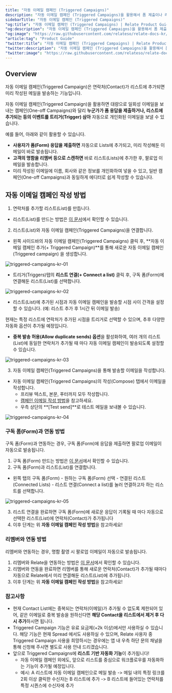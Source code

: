 ```yaml
---
title: "자동 이메일 캠페인 (Triggered Campaigns)"
description: "자동 이메일 캠페인 (Triggered Campaigns)을 활용해서 폼 제출이나 리스트 추가와 같은 조건을 기반으로 자동화된 이메일을 발송할 수 있습니다."
sidebarTitle: "자동 이메일 캠페인 (Triggered Campaigns)"
"og:title": "자동 이메일 캠페인 (Triggered Campaigns) | Relate Product Guide"
"og:description": "자동 이메일 캠페인 (Triggered Campaigns)을 활용해서 폼 제출이나 리스트 추가와 같은 조건을 기반으로 자동화된 이메일을 발송할 수 있습니다."
"og:image": "https://raw.githubusercontent.com/relateso/relate-docs-kr/main/docs/images/features/relatetriggered.png"
"article:tag": "Product Guide"
"twitter:title": "자동 이메일 캠페인 (Triggered Campaigns) | Relate Product Guide"
"twitter:description": "자동 이메일 캠페인 (Triggered Campaigns)을 활용해서 폼 제출이나 리스트 추가와 같은 조건을 기반으로 자동화된 이메일을 발송할 수 있습니다."
"twitter:image": "https://raw.githubusercontent.com/relateso/relate-docs-kr/main/docs/images/features/relatetriggered.png"
---
```


## Overview

자동 이메일 캠페인(Triggered Campaign)은 연락처(Contact)가 리스트에 추가되면 미리 작성된 메일을 발송하는 기능입니다.

자동 이메일 캠페인(Triggered Campaign)을 활용하면 대량으로 일회성 이메일을 보내는 캠페인(One-off Campaigns)와 달리 **누군가가 폼 응답을 제출하거나, 리스트에 추가되는 등의 이벤트를 트리거(Trigger) 삼아** 자동으로 개인화된 이메일을 보낼 수 있습니다.

예를 들어, 아래와 같이 활용할 수 있습니다.

- **사용자가 폼(Form) 응답을 제출하면** 자동으로 Lists에 추가되고, 미리 작성해둔 이메일이 바로 발송됩니다.
- **고객의 명함을 리멤버 등으로 스캔하면** 바로 리스트(Lists)에 추가한 후, 팔로업 이메일을 발송합니다.
- 미리 작성된 이메일에 이름, 회사와 같은 정보를 개인화하여 넣을 수 있고, 일반 캠페인(One-off Campaigns)과 동일하게 에디터로 쉽게 작성할 수 있습니다.

## 자동 이메일 캠페인 작성 방법

1. 연락처를 추가할 리스트(List)를 만듭니다. 
- 리스트(List)를 만드는 방법은 [이 문서](https://www.relate.kr/docs/features/lists#lists)에서 확인할 수 있습니다.

2. 리스트(List)와 자동 이메일 캠페인(Triggered Campaigns)을 연결합니다.
- 왼쪽 사이드바의 자동 이메일 캠페인(Triggered Campaigns) 클릭 후,  **자동 이메일 캠페인 추가(+ Triggered Campaign)**를 통해 새로운 자동 이메일 캠페인(Triggered campaign) 을 생성합니다.

![triggered-campaigns-kr-01](/images/features/triggered-campaigns/triggered-campaigns-kr-01.png)

- 트리거(Triggers)탭의 **리스트 연결(+ Connect a list)** 클릭 후, 구독 폼(Form)에 연결해둔 리스트(List)를 선택합니다.

![triggered-campaigns-kr-02](/images/features/triggered-campaigns/triggered-campaigns-kr-02.png)

- 리스트(List)에 추가된 시점과 자동 이메일 캠페인을 발송할 시점 사이 간격을 설정할 수 있습니다. (예: 리스트 추가 후 1시간 뒤 이메일 발송)

<Note>
 현재는 특정 리스트에 연락처가 추가된 시점을 트리거로 선택할 수 있으며, 추후 다양한 자동화 옵션이 추가될 예정입니다. 
</Note>

- **중복 발송 허용(Allow duplicate sends) 옵션**을 활성화하여, 여러 개의 리스트(List)에 동일한 연락처가 추가될 때 마다 자동 이메일 캠페인이 발송되도록 설정할 수 있습니다. 

![triggered-campaigns-kr-03](/images/features/triggered-campaigns/triggered-campaigns-kr-03.png)

3. 자동 이메일 캠페인(Triggered Campaigns)을 통해 발송할 이메일을 작성합니다.  
- 자동 이메일 캠페인(Triggered Campaigns)의 작성(Compose) 탭에서 이메일을 작성합니다.  
   - 프리뷰 텍스트, 본문, 푸터까지 모두 작성합니다.  
   - [캠페인 이메일 작성 방법](https://www.relate.kr/docs/marketing/marketing)을 참고하세요.  
   - 우측 상단의 **[Test send]**로 테스트 메일을 보내볼 수 있습니다.

![triggered-campaigns-kr-04](/images/features/triggered-campaigns/triggered-campaigns-kr-04.png)

### 구독 폼(Form)과 연동 방법

구독 폼(Form)과 연동하는 경우, 구독 폼(Form)에 응답을 제출하면 팔로업 이메일이 자동으로 발송됩니다.

1. 구독 폼(Form) 만드는 방법은 [이 문서](https://www.relate.kr/docs/marketing/forms#forms)에서 확인할 수 있습니다.
2. 구독 폼(Form)과 리스트(List)를 연결합니다.
- 왼쪽 탭의 구독 폼(Form) - 원하는 구독 폼(Form) 선택 - 연결된 리스트(Connected Lists) - 리스트 연결(Connect a list)를 눌러 연결하고자 하는 리스트를 선택합니다.

![triggered-campaigns-kr-05](/images/features/triggered-campaigns/triggered-campaigns-kr-05.png)

3. 리스트 연결을 완료하면 구독 폼(Form)에 새로운 응답이 기록될 때 마다 자동으로 선택한 리스트(List)에 연락처(Contact)가 추가됩니다
4. 이후 단계는 위 **자동 이메일 캠페인 작성 방법**을 참고하세요!

### 리멤버와 연동 방법

리멤버와 연동하는 경우, 명함 촬영 시 팔로업 이메일이 자동으로 발송됩니다.

1. 리멤버와 Relate을 연동하는 방법은 [이 문서](https://www.relate.kr/docs/integrations/remember#remember-relate)에서 확인할 수 있습니다.
2. 리멤버와 연동을 완료하면 리멤버를 통해 새로운 연락처(Contact)가 추가될 때마다 자동으로 Relate에서 미리 연결해둔 리스트(List)에 추가됩니다.
3. 이후 단계는 위 **자동 이메일 캠페인 작성 방법**을 참고하세요!


### 참고사항 
- 현재 Contact List에는 중복되는 연락처(이메일)가 추가될 수 없도록 제한되어 있어, 같은 이메일로 중복 발송을 원하신다면 **해당 Contact을 리스트에서 제거 후 다시 추가**하시면 됩니다.
- Triggered Campaign 기능은 유료 요금제(+2k 이상)에서만 사용하실 수 있습니다. 해당 기능은 현재 Spread 에서도 사용하실 수 있으며, Relate 사용자 중 Triggered Campaign 사용을 희망하시는 경우에는 앱 내 우측 하단 문의 채널을 통해 신청해 주시면 별도로 사용 안내 드리겠습니다.
- 앞으로 Triggered Campaigns에 **리스트 기반 자동화 기능**이 추가됩니다! 
   - 자동 이메일 캠페인 외에도, 앞으로 리스트를 중심으로 워크플로우를 자동화하는 기능이 추가될 예정입니다. 
   - 예시: A 리스트에 자동 이메일 캠페인으로 메일 발송 -> 메일 내의 특정 링크를 2회 이상 클릭한 수신자는 B 리스트에 추가 -> B 리스트에 들어있는 연락처를 특정 시퀀스에 수신자에 추가

